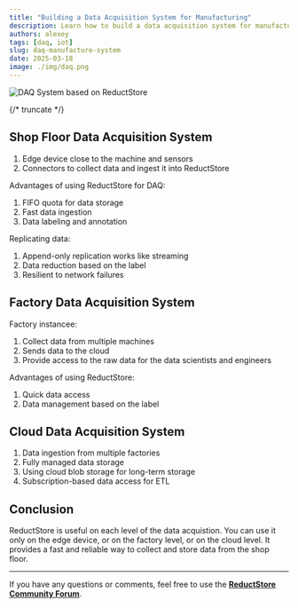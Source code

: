 ```yaml
---
title: "Building a Data Acquisition System for Manufacturing"
description: Learn how to build a data acquisition system for manufacturing using ReductStore
authors: alexey
tags: [daq, iot]
slug: daq-manufacture-system
date: 2025-03-18
image: ./img/daq.png
---
```


![DAQ System based on ReductStore](./img/daq.png)

{/* truncate */}

## Shop Floor Data Acquisition System

1. Edge device close to the machine and sensors
2. Connectors to collect data and ingest it into ReductStore

Advantages of using ReductStore for DAQ:

1. FIFO quota for data storage
2. Fast data ingestion
3. Data labeling and annotation

Replicating data:

1. Append-only replication works like streaming
2. Data reduction based on the label
3. Resilient to network failures

## Factory Data Acquisition System

Factory instancee:

1. Collect data from multiple machines
2. Sends data to the cloud
3. Provide access to the raw data for the data scientists and engineers

Advantages of using ReductStore:

1. Quick data access
2. Data management based on the label

## Cloud Data Acquisition System

1. Data ingestion from multiple factories
2. Fully managed data storage
3. Using cloud blob storage for long-term storage
4. Subscription-based data access for ETL

## Conclusion

ReductStore is useful on each level of the data acquistion. You can use it only on the edge device, or on the factory level, or on the cloud level. It provides a fast and reliable way to collect and store data from the shop floor.

---

If you have any questions or comments, feel free to use the [**ReductStore Community Forum**](https://community.reduct.store/signup).
